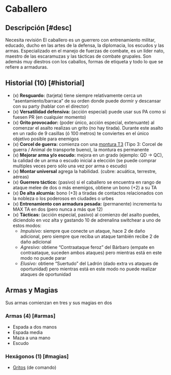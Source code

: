 
# Caballero

<Bleed>
  <Screenshot src={knightPic} alt="placeholder" full />
</Bleed>

## Descripción [#desc]

<Callout type="warning" emoji="🔎">
  Necesita revisión
</Callout>
El caballero es un guerrero con entrenamiento militar, educado, ducho en las artes
de la defensa, la diplomacia, los escudos y las armas. Especializado en el manejo
de fuerzas de combate, es un líder nato, maestro de las escaramuzas y las tácticas
de combate grupales. Son además muy diestros con los caballos, formas de etiqueta 
y todo lo que se refiere a armaduras.

## Historial (10) [#historial]

- (x) **Resguardo:** (tarjeta) tiene siempre relativamente cerca un “asentamiento/barraca” de su orden donde puede dormir y descansar con su party (hablar con el director)
- (x) **Versatilidad defensiva:** (acción especial) puede usar sus PA como si fuesen PR (en cualquier momento)
- (x) **Grito provocador:** (poder único, acción especial, extenuante) al comenzar el asalto realizas un grito (no hay tirada). Durante este asalto en un radio de 9 casillas (ó 100 metros) te conviertes en el único objetivo posible para enemigos
- (x) **Corcel de guerra:** comienza con una [montura T3](/docs/list-annex/mounts) (Tipo 3: Corcel de guerra / Animal de transporte bueno), la montura es permanente
- (x) **Mejorar arma y/o escudo:** mejora en un grado (ejemplo: QD -> QC), la calidad de un arma o escudo inicial a elección (se puede comprar multiples veces pero sólo una vez por arma o escudo) 
- (x) **Montar universal** agrega la habilidad. (cubre: acuática, terrestre, aéreas)
- (x) **Guerrero táctico:** (pasivo) si el caballero se encuentra en rango de ataque melee de dos o más enemigos, obtiene un bono (+2) a su TA
- (x) **De alta alcurnia:** bono (+3) a tiradas de contactos relacionados con la nobleza o los poderosos en ciudades o urbes
- (x) **Entrenamiento con armadura pesada:** (permanente) incrementa tu MAX TA en dos (pero nunca a más que 12)
- (x) **Tácticas:** (acción especial, pasivo) al comienzo del asalto puedes, diciendolo en voz alta y gastando 10 de adrenalina switchear a uno de estos modos:
    - _Impulsivo:_ siempre que conecte un ataque, hace 2 de daño adicional, pero siempre que reciba un ataque también recibe 2 de daño adicional
    - _Agresivo:_ obtiene “Contraataque feroz” del Bárbaro (empate en contraataque, suceden ambos ataques) pero mientras está en este modo no puede parar
    - _Elusivo:_ obtiene “Suertudo” del Ladrón (dado extra vs ataques de oportunidad) pero mientras está en este modo no puede realizar ataques de oportunidad

## Armas y Magias
Sus armas comienzan en tres y sus magias en dos

### Armas (4) [#armas]

- Espada a dos manos
- Espada media
- Maza a una mano
- Escudo

### Hexágonos (1) [#magias]

- [Gritos](/docs/list-hexagons/e28) (de comando)
